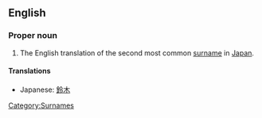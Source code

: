 ==English==
===Proper noun===
{{en-proper noun}}
# The English translation of the second most common [[surname]] in [[Japan]].

====Translations====
*Japanese: [[鈴木]]

[[Category:Surnames]]